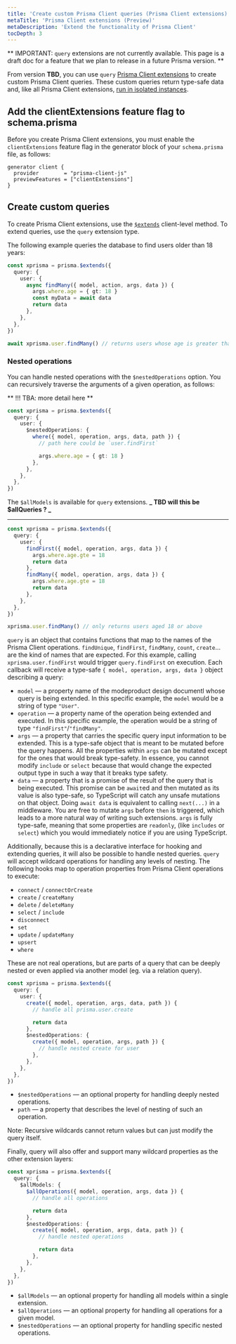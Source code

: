 ```yaml
---
title: 'Create custom Prisma Client queries (Prisma Client extensions)'
metaTitle: 'Prisma Client extensions (Preview)'
metaDescription: 'Extend the functionality of Prisma Client'
tocDepth: 3
---
```


<TopBlock>

<Admonition type="warning">

** IMPORTANT: `query` extensions are not currently available. This page is a draft doc for a feature that we plan to release in a future Prisma version. **

</Admonition>

From version **TBD**, you can use `query` [Prisma Client extensions](/concepts/components/prisma-client/client-extensions) to create custom Prisma Client queries. These custom queries return type-safe data and, like all Prisma Client extensions, [run in isolated instances](/concepts/components/prisma-client/client-extensions#multiple-extensions).

</TopBlock>

## Add the <inlinecode>clientExtensions</inlinecode> feature flag to <inlinecode>schema.prisma</inlinecode>

Before you create Prisma Client extensions, you must enable the `clientExtensions` feature flag in the generator block of your `schema.prisma` file, as follows:

```prisma
generator client {
  provider        = "prisma-client-js"
  previewFeatures = ["clientExtensions"]
}
```

## Create custom queries

To create Prisma Client extensions, use the [`$extends`](/concepts/components/prisma-client/client-extensions#about-prisma-client-extensions) client-level method. To extend queries, use the `query` extension type.

The following example queries the database to find users older than 18 years:

```ts
const xprisma = prisma.$extends({
  query: {
    user: {
      async findMany({ model, action, args, data }) {
        args.where.age = { gt: 18 }
        const myData = await data
        return data
      },
    },
  },
})

await xprisma.user.findMany() // returns users whose age is greater than 18
```

### Nested operations

You can handle nested operations with the `$nestedOperations` option. You can recursively traverse the arguments of a given operation, as follows:

** !!! TBA: more detail here **

```ts
const xprisma = prisma.$extends({
  query: {
    user: {
      $nestedOperations: {
        where({ model, operation, args, data, path }) {
          // path here could be `user.findFirst`

          args.where.age = { gt: 18 }
        },
      },
    },
  },
})
```

The `$allModels` is available for `query` extensions.
**_ TBD will this be $allQueries ? _**

---

```ts
const xprisma = prisma.$extends({
  query: {
    user: {
      findFirst({ model, operation, args, data }) {
        args.where.age.gte = 18
        return data
      },
      findMany({ model, operation, args, data }) {
        args.where.age.gte = 18
        return data
      },
    },
  },
})

xprisma.user.findMany() // only returns users aged 18 or above
```

`query` is an object that contains functions that map to the names of the Prisma Client operations. `findUnique`, `findFirst`, `findMany`, `count`, `create`... are the kind of names that are expected. For this example, calling `xprisma.user.findFirst` would trigger `query.findFirst` on execution. Each callback will receive a type-safe `{ model, operation, args, data }` object describing a query:

- `model` — a property name of the modeproduct design documentl whose query is being extended.
  In this specific example, the `model` would be a string of type `"User"`.
- `operation` — a property name of the operation being extended and executed.
  In this specific example, the `o`peration would be a string of type `"findFirst"`/`"findMany"`.
- `args` — a property that carries the specific query input information to be extended.
  This is a type-safe object that is meant to be mutated before the query happens. All the properties within `args` can be mutated except for the ones that would break type-safety. In essence, you cannot modify `include` or `select` because that would change the expected output type in such a way that it breaks type safety.
- `data` — a property that is a promise of the result of the query that is being executed.
  This promise can be `await`ed and then mutated as its value is also type-safe, so TypeScript will catch any unsafe mutations on that object. Doing `await data` is equivalent to calling `next(...)` in a middleware. You are free to mutate `args` before `then` is triggered, which leads to a more natural way of writing such extensions. `args` is fully type-safe, meaning that some properties are `readonly`, (like `includes` or `select`) which you would immediately notice if you are using TypeScript.

Additionally, because this is a declarative interface for hooking and extending queries, it will also be possible to handle nested queries. `query` will accept wildcard operations for handling any levels of nesting. The following hooks map to operation properties from Prisma Client operations to execute:

- `connect` / `connectOrCreate`
- `create` / `createMany`
- `delete` / `deleteMany`
- `select` / `include`
- `disconnect`
- `set`
- `update` / `updateMany`
- `upsert`
- `where`

These are not real operations, but are parts of a query that can be deeply nested or even applied via another model (eg. via a relation query).

```ts
const xprisma = prisma.$extends({
  query: {
    user: {
      create({ model, operation, args, data, path }) {
        // handle all prisma.user.create

        return data
      },
      $nestedOperations: {
        create({ model, operation, args, path }) {
          // handle nested create for user
        },
      },
    },
  },
})
```

- `$nestedOperations` — an optional property for handling deeply nested operations.
- `path` — a property that describes the level of nesting of such an operation.

Note: Recursive wildcards cannot return values but can just modify the query itself.

Finally, query will also offer and support many wildcard properties as the other extension layers:

```ts
const xprisma = prisma.$extends({
  query: {
    $allModels: {
      $allOperations({ model, operation, args, data }) {
        // handle all operations

        return data
      },
      $nestedOperations: {
        create({ model, operation, args, data, path }) {
          // handle nested operations

          return data
        },
      },
    },
  },
})
```

- `$allModels` — an optional property for handling all models within a single extension.
- `$allOperations` — an optional property for handling all operations for a given model.
- `$nestedOperations` — an optional property for handling specific nested operations.
